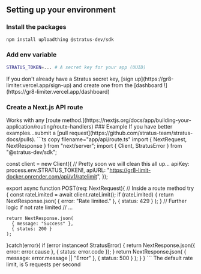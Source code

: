 
## Setting up your environment

<Steps>

### Install the packages

```bash copy npm2yarn
npm install uploadthing @stratus-dev/sdk
```

### Add env variable

```bash
STRATUS_TOKEN=... # A secret key for your app (UUID) 
```

<Callout type="warning">
  If you don't already have a Stratus secret key, [sign up](https://gr8-limiter.vercel.app/sign-up) and create one from
  the [dashboard !](https://gr8-limiter.vercel.app/dashboard)
</Callout>
</Steps>

### Create a Next.js API route 
<Callout type="info">
  Works with any [route method.](https://nextjs.org/docs/app/building-your-application/routing/route-handlers)
</Callout>

<FileTree>
  <FileTree.Folder name="app" defaultOpen>
    <FileTree.File name="page.tsx" />
    <FileTree.File name="layout.tsx" />
    <FileTree.Folder name="api" defaultOpen>
      <FileTree.File name="route.ts" />
    </FileTree.Folder>
  </FileTree.Folder>
</FileTree>
### Example
<Callout emoji="💡">
  If you have better examples...submit a [pull request](https://github.com/stratus-team/stratus-docs/pulls).
</Callout>
```ts copy filename="app/api/route.ts"
import { NextRequest, NextResponse } from "next/server";
import { Client, StratusError } from "@stratus-dev/sdk";

const client = new Client({
  // Pretty soon we will clean this all up...
  apiKey: process.env.STRATUS_TOKEN!,
  apiURL: "https://gr8-limit-docker.onrender.com/api/v1/ratelimit",
});

export async function POST(req: NextRequest){
// Inside a route method
  try {
    const rateLimited = await client.rateLimit();
    if (rateLimited) {
      return NextResponse.json(
        { error: "Rate limited." },
        { status: 429 }
      );
    }
  // Further logic if not rate limited
  // ...

    return NextResponse.json(
      { message: "Success" },
      { status: 200 }
    );

  }catch(error){
    if (error instanceof StratusError) {
      return NextResponse.json({ error: error.cause }, { status: error.code });
    }
    return NextResponse.json(
      { message: error.message || "Error" },
      { status: 500 }
    );
  }
}
    ```
<Callout emoji="🦤">
  The default rate limit, is 5 requests per second
</Callout>
